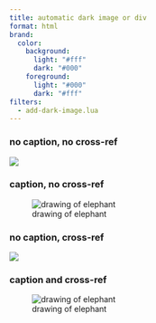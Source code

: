 ```yaml
---
title: automatic dark image or div
format: html
brand:
  color:
    background:
      light: "#fff"
      dark: "#000"
    foreground:
      light: "#000"
      dark: "#fff"
filters:
  - add-dark-image.lua
---
```



### no caption, no cross-ref

![](elephant.png){.dark-image}

### caption, no cross-ref

![drawing of elephant](elephant.png){.dark-div}

### no caption, cross-ref

![](elephant.png){#fig-elephant .dark-image}

### caption and cross-ref

![drawing of elephant](elephant.png){#fig-elephant .dark-image}

